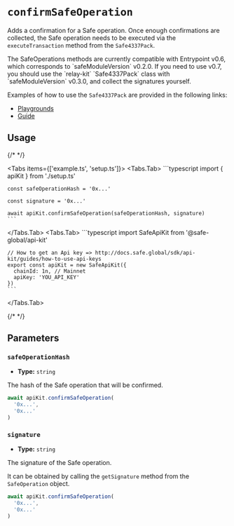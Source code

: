 
# `confirmSafeOperation`

Adds a confirmation for a Safe operation. Once enough confirmations are collected, the Safe operation needs to be executed via the `executeTransaction` method from the `Safe4337Pack`.

<Callout type="info" emoji="ℹ️">
The SafeOperations methods are currently compatible with Entrypoint v0.6, which corresponds to `safeModuleVersion` v0.2.0. If you need to use v0.7, you should use the `relay-kit` `Safe4337Pack` class with `safeModuleVersion` v0.3.0, and collect the signatures yourself.

Examples of how to use the `Safe4337Pack` are provided in the following links:
- [Playgrounds](https://github.com/safe-global/safe-core-sdk/tree/main/playground/relay-kit)
- [Guide](https://docs.safe.global/sdk/relay-kit/guides/4337-safe-sdk)
</Callout>

## Usage

{/* <!-- vale off --> */}

<Tabs items={['example.ts', 'setup.ts']}>
  <Tabs.Tab>
    ```typescript
    import { apiKit } from './setup.ts'

    const safeOperationHash = '0x...'
    
    const signature = '0x...'

    await apiKit.confirmSafeOperation(safeOperationHash, signature)
    ```
  </Tabs.Tab>
  <Tabs.Tab>
    ```typescript
    import SafeApiKit from '@safe-global/api-kit'

    // How to get an Api key => http://docs.safe.global/sdk/api-kit/guides/how-to-use-api-keys
    export const apiKit = new SafeApiKit({
      chainId: 1n, // Mainnet
      apiKey: 'YOU_API_KEY'
    })
    ```
  </Tabs.Tab>
</Tabs>

{/* <!-- vale on --> */}

## Parameters

### `safeOperationHash`

- **Type:** `string`

The hash of the Safe operation that will be confirmed.

```typescript focus=2
await apiKit.confirmSafeOperation(
  '0x...',
  '0x...'
)
```

### `signature`

- **Type:** `string`

The signature of the Safe operation.

It can be obtained by calling the `getSignature` method from the `SafeOperation` object.

```typescript focus=3
await apiKit.confirmSafeOperation(
  '0x...',
  '0x...'
)
```
